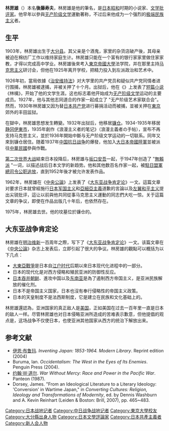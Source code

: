 {{Expand language|1=ja|time=2020-08-26T15:18:49+00:00}}
{{Infobox writer <!-- for more information see [[:Template:Infobox_writer/doc|:Template:Infobox writer/doc]] -->
| name        = 林房雄
| image       =
| caption     = 
| birth_date  = {{birth date|1903|5|30|df=y}} 
| birth_place = {{JAP}}[[大分县|大分县]]
| death_date  = {{death date and age|1975|10|9|1903|5|30|df=y}}
| death_place = {{JAP}}[[镰仓市|镰仓市]]
| occupation  = 作家和文學批評家
| genre       = 小說
| movement    = 
| notableworks = 《[[大东亚战争肯定论|大东亚战争肯定论]]》
| influences  = 
| influenced  = 
}}
'''林房雄'''（{{bd|1903年|5月30日|1975年|10月9日}}）本名'''後藤寿夫'''，林房雄是他的筆名，是[[日本|日本]][[昭和|昭和]]时期的小说家、[[文学批评|文学批评家]]。他早年以參與[[無產階級文學|无产阶级文学]]運動著称，不过后来他成为一个强烈的[[极端民族主义|极端民族主义]]者。

==生平==
1903年，林房雄出生于[[大分县|大分县]]。其父亲是个酒鬼，家里的杂货店破产後，其母亲被迫在棉纺厂工作以维持家庭生计。林房雄只能在一个富有的银行家家里做住家家教，才得以完成高中学业。林房雄後來考入[[東京帝國大學|東京帝國大學]]法学院，并在那里主持[[马克思主义|马克思主义]]研讨会，但他在1925年离开学校，把精力投入到左派政治和艺术中。

1926年初，當局依據《[[治安维持法|治安维持法]]》对大学里的共产党员和疑似共产党同情者进行围捕，林房雄被逮捕，并被关押了十个月。出狱后，他在《{{ja-link|文艺战线|文芸戦線}}》上发表了[[短篇小说|短篇小说]]《林檎》，开始了他的文学生涯。这也标志着他开始成为[[無產階級文學|无产阶级文学]]运动的主要成员。1927年，他与其他志同道合的作家一起成立了 "无产阶级艺术家联合会"。然而，1930年林房雄又因为替[[日本共产党|日本共产党]]进行募捐活动而被捕，並被关押在[[東京|東京]]郊外的丰田监狱。

在獄中，林房雄思想发生轉變。1932年出狱后，他移居[[镰仓|镰仓]]。1934-1935年移居[[靜岡縣|静冈]][[伊東市|伊東市]]，1935年創作《浪漫主义者的笔记》（浪漫主義者の手帖），宣布不再支持马克思主义，並於1936年開始中斷与无产阶级文学运动的一切联系。同年又來到镰仓居住。随着1937年[[中国抗日战争|中国抗日战争]]的爆發，他加入[[大日本帝國陸軍|大日本帝國陸軍]]並被派往[[中華民國|中華民國]]參與作戰。

[[第二次世界大战|第二次世界大战]]結束日本投降后，林房雄与[[坂口安吾|坂口安吾]]一起，于1947年创造了 "[[無賴派|無賴派]] "一词，以描述战后日本文学的新趋势。他和其他数百名作家一起，被[[駐日盟軍總司令|駐日盟軍總司令]][[公职追放|公职追放]]，直到1952年後才被允许发表作品。

1962年，林房雄在《[[中央公論|中央公論]]》上发表了《[[大东亚战争肯定论|大东亚战争肯定论]]》一文。這篇文章对要求日本就曾經施行[[日本军国主义|日本军国主义]]和[[亞細亞主義|亞細亞主義]]道歉的言論以及[[左翼|左翼]][[和平主义|和平主义]]提出尖锐批评，這让以前與他共同從事马克思主义運動的同志們大吃一惊。关于這篇文章的争议，即使在作品出版几十年后，也依然存在。

1975年，林房雄去世。他的坟墓位於镰仓的{{ja-link|報国寺 (鎌倉市)|報国寺 (鎌倉市)|報国寺}}。

== 大东亚战争肯定论 ==
林房雄在[[明治维新|明治维新]]一百周年之際，写下了《[[大东亚战争肯定论|大东亚战争肯定论]]》一文。该篇文章在《[[中央公論|中央公論]]》杂志上发表后，立即引起了很大的争议。林房雄的觀點可以概括为以下几点：   

*[[大東亞戰爭|大東亞戰爭]]是日本自[[江户时代|江户时代]]后期以來日本现代化进程中的一部分。 
*日本的现代化是对西方侵略和殖民亚洲的防御性反应。
*[[朝鮮日治時期|日本吞并朝鲜]]、進攻中国以及[[东南亚|东南亚]]是為了遏制西方帝国主义，是亚洲民族解放的催化剂。
*日本不是帝国主义国家，日本也沒有奉行侵略性的帝国主义政策。
*日本的天皇制度不是法西斯制度，它是建立在民族和文化基础上的。

林房雄還認為，亚洲国家的真正敌人是[[美国|美国]]，正如美国在过去一百年里一直是日本的敌人一样。尽管林房雄也对日本侵略亚洲所造成的苦难表示歉意，但他提倡的观点是，这场战争不仅使日本，也使亚洲其他国家从西方的统治下解放出来。

== 参考文献 ==
* [[伊恩·布鲁玛|伊恩·布鲁玛]]. ''Inventing Japan: 1853-1964. Modern Library''. Reprint edition (2004) {{ISBN|0-8129-7286-4}}
* Buruma, Ian. ''Occidentalism: The West in the Eyes of Its Enemies''. Penguin Press (2004). {{ISBN|1-59420-008-4}}
* [[约翰·W·道尔|约翰·W·道尔]]. ''War Without Mercy: Race and Power in the Pacific War''. Panteon (1987). {{ISBN|0-394-75172-8}}
*Dorsey, James.  "From an Ideological Literature to a Literary Ideology: 'Conversion' in Wartime Japan," in ''Converting Cultures: Religion, Ideology and Transformations of Modernity'', ed. by Dennis Washburn and A. Kevin Reinhart (Leiden & Boston: Brill, 2007), pp. 465~483.

{{Authority control}}
{{DEFAULTSORT:Hayashi, Fusao}}
[[Category:日本战地记者|Category:日本战地记者]]
[[Category:中日战争战地记者|Category:中日战争战地记者]]
[[Category:東京大學校友|Category:東京大學校友]]
[[Category:大分縣出身人物|Category:大分縣出身人物]]
[[Category:日本文學評論家|Category:日本文學評論家]]
[[Category:日本共產主義者|Category:日本共產主義者]]
[[Category:新人会人物|Category:新人会人物]]